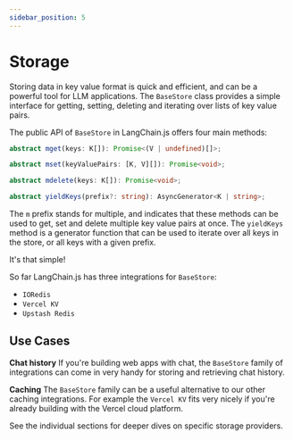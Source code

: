 ```yaml
---
sidebar_position: 5
---
```


# Storage

Storing data in key value format is quick and efficient, and can be a powerful tool for LLM applications. The `BaseStore` class provides a simple interface for getting, setting, deleting and iterating over lists of key value pairs.

The public API of `BaseStore` in LangChain.js offers four main methods:

```typescript
abstract mget(keys: K[]): Promise<(V | undefined)[]>;

abstract mset(keyValuePairs: [K, V][]): Promise<void>;

abstract mdelete(keys: K[]): Promise<void>;

abstract yieldKeys(prefix?: string): AsyncGenerator<K | string>;
```

The `m` prefix stands for multiple, and indicates that these methods can be used to get, set and delete multiple key value pairs at once.
The `yieldKeys` method is a generator function that can be used to iterate over all keys in the store, or all keys with a given prefix.

It's that simple!

So far LangChain.js has three integrations for `BaseStore`:

- `IORedis`
- `Vercel KV`
- `Upstash Redis`

## Use Cases

**Chat history**
If you're building web apps with chat, the `BaseStore` family of integrations can come in very handy for storing and retrieving chat history.

**Caching**
The `BaseStore` family can be a useful alternative to our other caching integrations.
For example the `Vercel KV` fits very nicely if you're already building with the Vercel cloud platform.

See the individual sections for deeper dives on specific storage providers.
